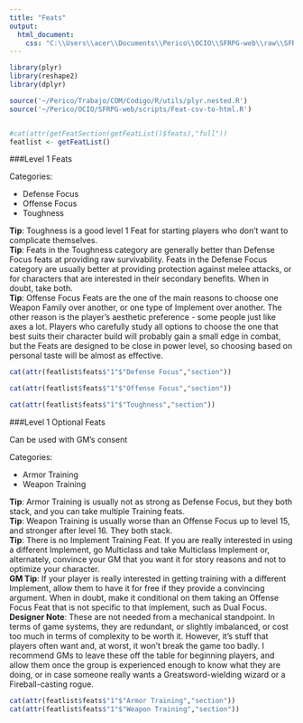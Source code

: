 ```yaml
---
title: "Feats"
output: 
  html_document:
    css: "C:\\Users\\acer\\Documents\\Perico\\OCIO\\SFRPG-web\\raw\\SFRPG.css"
---
```




```r
library(plyr)
library(reshape2)
library(dplyr)

source('~/Perico/Trabajo/COM/Codigo/R/utils/plyr.nested.R')
source('~/Perico/OCIO/SFRPG-web/scripts/Feat-csv-to-html.R')


#cat(attr(getFeatSection(getFeatList()$feats),"full"))
featlist <- getFeatList()

```
###Level 1 Feats

Categories:

- Defense Focus
- Offense Focus
- Toughness

<div class="tip">**Tip**: Toughness is a good level 1 Feat for starting players who don’t want to complicate themselves.</div>

<div class="tip">**Tip**: Feats in the Toughness category are generally better than Defense Focus feats at providing raw survivability. Feats in the Defense Focus category are usually better at providing protection against melee attacks, or for characters that are interested in their secondary benefits. When in doubt, take both.</div>

<div class="tip">**Tip**: Offense Focus Feats are the one of the main reasons to choose one Weapon Family over another, or one type of Implement over another. The other reason is the player’s aesthetic preference - some people just like axes a lot. Players who carefully study all options to choose the one that best suits their character build will probably gain a small edge in combat, but the Feats are designed to be close in power level, so choosing based on personal taste will be almost as effective.</div>


```r
cat(attr(featlist$feats$"1"$"Defense Focus","section"))

cat(attr(featlist$feats$"1"$"Offense Focus","section"))

cat(attr(featlist$feats$"1"$"Toughness","section"))

```


###Level 1 Optional Feats

Can be used with GM’s consent

Categories:

- Armor Training
- Weapon Training


<div class="tip">**Tip**: Armor Training is usually not as strong as Defense Focus, but they both stack, and you can take multiple Training feats.</div>

<div class="tip">**Tip**: Weapon Training is usually worse than an Offense Focus up to level 15, and stronger after level 16. They both stack.</div>

<div class="tip">**Tip**: There is no Implement Training Feat. If you are really interested in using a different Implement, go Multiclass and take Multiclass Implement or, alternately, convince your GM that you want it for story reasons and not to optimize your character.</div>

<div class="tip">**GM Tip**: If your player is really interested in getting training with a different Implement, allow them to have it for free if they provide a convincing argument. When in doubt, make it conditional on them taking an Offense Focus Feat that is not specific to that implement, such as Dual Focus.</div>

<div class="design">**Designer Note**: These are not needed from a mechanical standpoint. In terms of game systems, they are redundant, or slightly imbalanced, or cost too much in terms of complexity to be worth it. However, it’s stuff that players often want and, at worst, it won’t break the game too badly. I recommend GMs to leave these off the table for beginning players, and allow them once the group is experienced enough to know what they are doing, or in case someone really wants a Greatsword-wielding wizard or a Fireball-casting rogue.</div>

```r
cat(attr(featlist$feats$"1"$"Armor Training","section"))
cat(attr(featlist$feats$"1"$"Weapon Training","section"))


```





